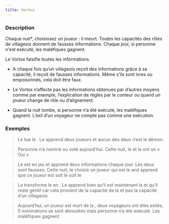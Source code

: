 ```yaml
---
title: Vortox
---
```



<Role VORTOX header />

### Description

Chaque nuit*, choisissez un joueur : il meurt. Toutes les capacités des rôles de villageois donnent de fausses informations. Chaque jour, si personne n'est exécuté, les maléfiques gagnent.
 
Le Vortox falsifie toutes les informations.

-   A chaque fois qu’un villageois reçoit des informations grâce à sa capacité, il reçoit de fausses informations. Même s’ils sont ivres ou empoisonnés, cela doit être faux.

-   Le Vortox n’affecte pas les informations obtenues par d’autres moyens comme par exemple, l’explication de règles par le conteur ou quand un joueur change de rôle ou d’alignement.

-   Quand la nuit tombe, si personne n’a été exécuté, les maléfiques gagnent. L’exil d’un voyageur ne compte pas comme une exécution.

### Exemples 

> Le <Role VORTOX /> tue le <Role SAGE />. Le <Role SAGE /> apprend deux joueurs et aucun des deux n’est le démon.

> Personne n’a nominé ou voté aujourd’hui. Cette nuit, le <Role CRIEUR /> et le <Role FLEURISTE /> ont un « Oui ».

> Le <Role SAVANT /> est en jeu et apprend deux informations chaque jour. Les deux sont fausses. Cette nuit, le <Role REVEUR /> choisis un joueur qui est le <Role SAGE /> and apprend que ce joueur est soit le <Role FAUSSAIRE /> soit le <Role NO_DASHII />

> La <Role VIEILLE_CHOUETTE /> transforme le <Role JONGLEUR /> en <Role SORCIERE />. Le <Role JONGLEUR /> apprend bien qu’il est maintenant la <Role SORCIERE /> et qu’il reste gentil car cela provient de la capacité de la <Role VIEILLE_CHOUETTE /> et pas la capacité d’un villageois

> Aujourd’hui, un joueur est mort de la <Role SORCIERE />, deux voyageurs ont étés exilés, 5 nominations se sont déroulées mais personne n’a été exécuté. Les maléfiques gagnent.

### Mécaniques et conseils

- En tant que démon, vous avez deux avantages significatifs. Forcer le village a exécuté (sinon… !) et forcer toutes les informations à être fausses. Cette combinaison mortelle fait de vous le démon le plus terrifiant de la liste. La simple suspicion de votre présence fera trembler le village. Attention cependant, vous n’êtes pas invulnérable et si le village pense que vous êtes probablement en jeu, alors ils peuvent commencer à inverser tous les mensonges causés par votre capacité et votre équipe maléfique se fera coincer très rapidement.

- Donner une véritable information pour masquer l’existence de votre capacité de vortox. Beaucoup d’informations de Sects & Violets sont binaires et il peut être difficile de prouver votre existence à moins que le village soit prêt à y consacrer de puissantes capacités (comme celle de l’<Role ARTISTE /> ou du <Role JONGLEUR />). Cela signifie qu’il est difficile de considérer une information comme vrai ou fausse dès le début. Ajouter des informations vrais ou vérifiables dans votre bluff vous fera paraître digne de confiance et éloignera le village de la piste du Vortox.

- Si le village a déjà acté que le Vortox est en jeu, ne désespérez pas. Adaptez simplement votre bluff pour donner des informations évidemment fausses vous permettant de vous intégrer à la confusion générale des villageois qui reçoivent de fausses informations ! Le village sera plus enclin à vous faire confiance si vous êtes aussi « affecté » par la capacité du Vortox.

- Cela peut être très difficile à mettre en place mais vous avez toujours la possibilité de convaincre le village qu’il n’y a pas de Vortox et faire en sorte de n’exécuter personne pour le prouver. Cela va nécessiter un bluff très fort comme <Role ARTISTE /> ou <Role REVEUR /> qui peuvent arriver plus facilement à la conclusion que les informations reçues sont fausses. N’allez dans ce sens que si vous pensez vraiment que le village peut vous croire. La plupart des villages seront circonspectes à l’idée de laisser passer une exécution, en particulier si des informations ne sont pas concordantes. Cela étant, il est très satisfaisant d’arracher une victoire de cette façon.

- Ayez une lecture du village avant de mettre en scène votre bluff. Vous pourriez changer de stratégie en vous basant sur leur comportement. Survenir avec un bluff puissant qui a une véritable information pourrait rapidement se retourner contre vous si le village finit par comprendre que le Vortox est en jeu et commencent à chercher les personnes qui ne soutiennent pas cette théorie.

- Signalez à vos sbires que vous êtes le Vortox. Ils pourraient aussi bluffer des rôles à information et donc savoir que votre capacité affecte le village est très important pour qu’il puisse ajuster leur bluff en prenant cette information en compte.

### Combattre le Vortox

- Ne paniquez pas ! Le Vortox à l’air effrayant sur le papier mais si le village est intelligent, le Vortox proposera un challenge moins fort que les autres démons du module. Même si vous vous retrouvez complètement confus, une fois qu’il ne reste que 3 joueurs, vous avez une chance sur trois de tuer le démon. Alors ce n’est pas aussi terrifiant que ça en a l’air. 

- En tant qu’équipe, vous pouvez identifier qu’un Vortox est en jeu en partageant les informations. Plus le village partage les informations, puls il sera évident qu’on Vortox est en jeu puisque les informations ne seront pas concordantes. Une ou deux informations étranges peuvent être imputées à un <Role NO_DASHII /> ou une <Role DULCINEE /> ou un maléfique qui répend ses mensonges mais 5 ou 6 informations qui ne s’assemblent pas indiquent habituellement un Vortox. Une fois que vous déterminez que le Vortox est en jeu, même si vous n’avez aucune idée de qui il s’agit, vous reprenez l’avantage.

- Si vous découvrez qu’un Vortox est en jeu alors toutes les informations sont assurément fausses. Cela peut paraître horrible mais c’est en réalité très utile ! Avec un Vortox en jeu, l’information ne peut jamais être vraie. Ce qui signifie que si la <Role DULCINEE /> ou le <Role FAUSSAIRE /> vous a rendu ivre, vous n’aurez toujours pas de vraie information. Savoir que toutes les informations sont fausses 100% du temps signifie que vous pouvez prendre l’inverse de cette information. Par exemple, si vous savez quel type de démon est en jeu et que le <Role FLEURISTE /> dit que le démon n’a pas voté; que le <Role CRIEUR /> dit qu’un sbire n’a pas nominé ; que la <Role COUTURIERE /> dit que le <Role CRIEUR /> et le <Role FLEURISTE /> ne sont pas du même alignement, il peut y avoir beaucoup de confusion sur ce que cela signifie. Mais si vous savez qu’un Vortox est en jeu alors ce <Role FLEURISTE /> sait que le démon a voté ; ce <Role CRIEUR /> sait qu’un sbire a nominé et la <Role COUTURIERE /> sait que le <Role CRIEUR /> et le <Role FLEURISTE/> sont du même alignement. Avoir des certitudes sur vos informations (même si vous devez l’inverser de fausse à vraie) est incroyablement utile.

- La partie se termine s’il n’y a pas d’executions. Ne sautez pas une exécution sauf si vous êtes VRAIMENT sûr que le Vortox n’est pas en jeu.(La raison pour laquelle le Vortox a cette incroyable capacité est d’empecher le village de ne déliberement pas nominer le premier jour pour vérifier que des personnes comme l’<Role ORACLE />, le <Role FLEURISTE /> ou le <Role CRIEUR /> ont de fausses informations prouvant ainsi trop facilement l’existence du Vortox). Le village devrait nominer et exécuter tous les jours… Juste au cas où. Evidemment, tuer des maléfiques est meilleur mais même tuer des villageois est meilleur que de perdre la partie.

- Si un joueur donne une vraie information dans une partie avec un Vortox… Tuez-le. Il ment. Et mentir ne peut signifier ici qu’une chose : il est maléfique. Ou alors <Role CHARMEUR_DE_SERPENT />, <Role SAGE /> ou <Role BETE_DE_FOIRE /> qui cache son identité pour une autre raison. Mais maléfique est plus probable.

- Certains rôles sont plus efficaces que d’autres pour détecter le Vortox. Puisque le Vortox force toutes les informations à être fausses, vous pouvez créer des situations où votre information est assez prévisible et vérifier qu’elle se confirme bien. Les exemples incluent l’<Role ARTISTE /> (qui pose une question oui/non), le <Role JONGLEUR /> (qui peut juste jongler sur lui-même), le <Role REVEUR /> (qui peut choisir quelqu’un de confiance et voir si l’information est cohérente), le <Role FLEURISTE /> (qui peut faire en sorte que tout le village vote. S’il reçoit comme information que le démon n’a pas voté, il sait alors que c’est faux), le <Role CRIEUR /> (qui peut être le seul a nominer sur un jour. Si on vous dit qu’un sbire a nominé…) ou la <Role COUTURIERE /> (qui peut choisir deux joueurs pour lesquelles elle pense connaître leur alignement et comparer. Ceci est très efficace si le <Role JUMEAU_MALEFIQUE /> est en jeu)

- Attention au <Role NO_DASHII />, au <Role FAUSSAIRE /> et la <Role DULCINEE />. A cause de leurs capacités qui peuvent empoisonner ou rendre ivre, certains joueurs auront de fausses informations. Si vous pensez avoir de fausses informations, essayer de déterminer si cela affecte tout le village ou juste vous.

- Tous les rôles qui reçoivent de l’information ne sont pas affectés par le Vortox. Le <Role CHARMEUR_DE_SERPENT /> par exemple, sait qui n’est pas démon par effet secondaire de sa capapcité qui n’est pas à proprement parlé une capacité à information. Grace à cela, cette information peut être considérée comme vraie dans une partie avec une Vortox.

### Comment conter?

Tant que le Vortox est vivant, vous devez donner de fausses informations à chaque fois qu’une capacité de villageois vous le demande.

Chaque nuit, sauf la première, réveillez le Vortox. Il désigne un joueur. Ce joueur meurt. Marquez-le avec le jeton de rappel « ASSASSINE ». Rendormez le Vortox. 

Au crépuscule, si personne n’a été exécuté ce jour, le partie se termine et les maléfiques gagnent.